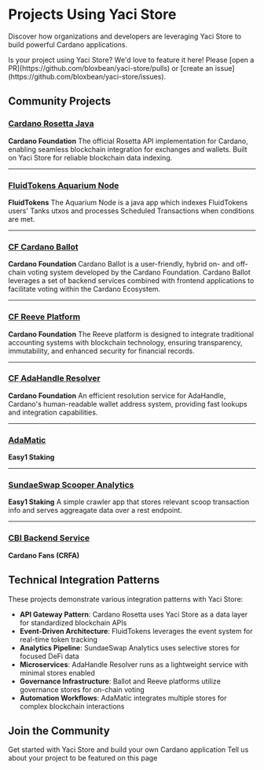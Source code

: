 
# Projects Using Yaci Store

Discover how organizations and developers are leveraging Yaci Store to build powerful Cardano applications.

<Callout type="info">
Is your project using Yaci Store? We'd love to feature it here! Please [open a PR](https://github.com/bloxbean/yaci-store/pulls) or [create an issue](https://github.com/bloxbean/yaci-store/issues).
</Callout>

## Community Projects

### [Cardano Rosetta Java](https://github.com/cardano-foundation/cardano-rosetta-java)
**Cardano Foundation**
The official Rosetta API implementation for Cardano, enabling seamless blockchain integration for exchanges and wallets. Built on Yaci Store for reliable blockchain data indexing.

---

### [FluidTokens Aquarium Node](https://github.com/FluidTokens/ft-aquarium-node)
**FluidTokens**
The Aquarium Node is a java app which indexes FluidTokens users' Tanks utxos and processes Scheduled Transactions when conditions are met.

---

### [CF Cardano Ballot](https://github.com/cardano-foundation/cf-cardano-ballot)
**Cardano Foundation**
Cardano Ballot is a user-friendly, hybrid on- and off-chain voting system developed by the Cardano Foundation.
Cardano Ballot leverages a set of backend services combined with frontend applications to facilitate voting within the Cardano Ecosystem.

---

### [CF Reeve Platform](https://github.com/cardano-foundation/cf-reeve-platform)
**Cardano Foundation**
The Reeve platform is designed to integrate traditional accounting systems with blockchain technology, ensuring transparency, immutability, and enhanced security for financial records.

---

### [CF AdaHandle Resolver](https://github.com/cardano-foundation/cf-adahandle-resolver)
**Cardano Foundation**
An efficient resolution service for AdaHandle, Cardano's human-readable wallet address system, providing fast lookups and integration capabilities.

---

### [AdaMatic](https://adamatic.xyz/)
**Easy1 Staking**

---

### [SundaeSwap Scooper Analytics](https://github.com/easy1staking-com/sundaeswap-scooper-analytics)
**Easy1 Staking**
A simple crawler app that stores relevant scoop transaction info and serves aggreagate data over a rest endpoint.

---
### [CBI Backend Service](https://github.com/Cardano-Fans/cbi-backend)
**Cardano Fans (CRFA)**

## Technical Integration Patterns

These projects demonstrate various integration patterns with Yaci Store:

- **API Gateway Pattern**: Cardano Rosetta uses Yaci Store as a data layer for standardized blockchain APIs
- **Event-Driven Architecture**: FluidTokens leverages the event system for real-time token tracking
- **Analytics Pipeline**: SundaeSwap Analytics uses selective stores for focused DeFi data
- **Microservices**: AdaHandle Resolver runs as a lightweight service with minimal stores enabled
- **Governance Infrastructure**: Ballot and Reeve platforms utilize governance stores for on-chain voting
- **Automation Workflows**: AdaMatic integrates multiple stores for complex blockchain interactions

## Join the Community

<Cards>
  <Card title="Start Building" href="/getting-started/getting-started-2.x.x">
    Get started with Yaci Store and build your own Cardano application
  </Card>
  <Card title="Share Your Project" href="https://github.com/bloxbean/yaci-store/issues/new">
    Tell us about your project to be featured on this page
  </Card>
</Cards>
